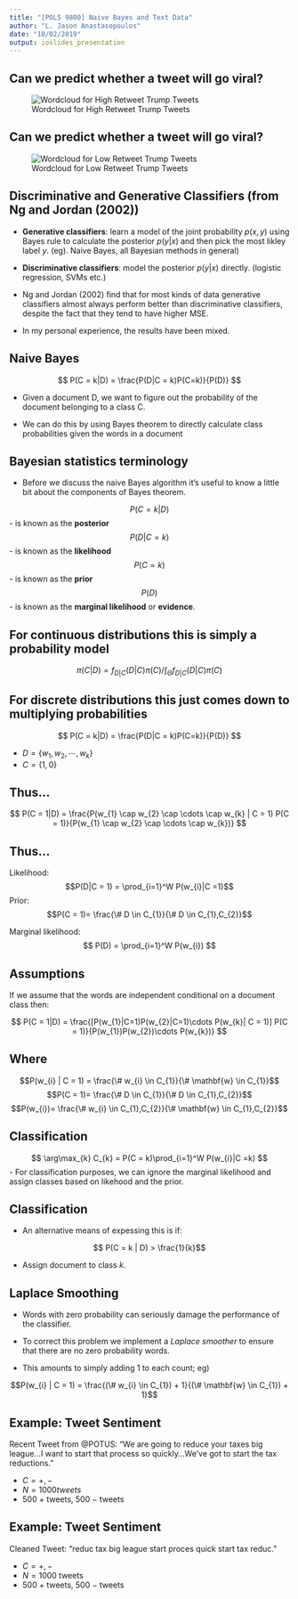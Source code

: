 ```yaml
---
title: "[POLS 9800] Naive Bayes and Text Data"
author: "L. Jason Anastasopoulos"
date: "10/02/2019"
output: ioslides_presentation
---
```



## Can we predict whether a tweet will go viral?

![Wordcloud for High Retweet Trump Tweets](./figs/high-retweet.png)

## Can we predict whether a tweet will go viral?
![Wordcloud for Low Retweet Trump Tweets](./figs/low-retweet.png)



## Discriminative and Generative Classifiers (from Ng and Jordan (2002))

- **Generative classifiers**: learn a model of the joint probability $p(x,y)$ using Bayes rule to calculate the posterior $p(y|x)$ and then pick the most likley label $y$. (eg). Naive Bayes, all Bayesian methods in general)

- **Discriminative classifiers**: model the posterior $p(y|x)$ directly. (logistic regression, SVMs etc.)

- Ng and Jordan (2002) find that for most kinds of data generative classifiers almost always perform better than discriminative classifiers, despite the fact that they tend to have higher MSE.

- In my personal experience, the results have been mixed.

## Naive Bayes

$$
P(C = k|D) = \frac{P(D|C = k)P(C=k)}{P(D)}
$$

- Given a document D, we want to figure out the probability of the document belonging to a class C.

- We can do this by using Bayes theorem to directly calculate class probabilities given the words in a document

## Bayesian statistics terminology

- Before we discuss the naive Bayes algorithm it's useful to know a little bit about the components of Bayes theorem.

$$P(C = k|D)$$ - is known as the **posterior**
$$P(D |C = k)$$ - is known as the **likelihood**
$$P(C = k)$$ - is known as the **prior**
$$P(D)$$ - is known as the **marginal likelihood** or **evidence**.


## For continuous distributions this is simply a probability model

$$
\pi(C | D) = f_{D|C}(D|C)\pi(C) / \int_{\Theta} f_{D|C}(D|C)\pi(C)
$$

## For discrete distributions this just comes down to multiplying probabilities

$$
P(C = k|D) = \frac{P(D|C = k)P(C=k)}{P(D)}
$$

- $D = \{w_{1},w_{2}, \cdots, w_{k}\}$
- $C = \{1,0\}$ 


## Thus...

$$
P(C = 1|D) = \frac{P(w_{1} \cap w_{2} \cap \cdots \cap w_{k} | C = 1) P(C = 1)}{P(w_{1} \cap w_{2} \cap \cdots \cap w_{k})}
$$

## Thus...
Likelihood:
$$P(D|C = 1) = \prod_{i=1}^W P(w_{i}|C =1)$$
Prior:
 $$P(C = 1)= \frac{\# D \in C_{1}}{\# D \in C_{1},C_{2}}$$ 

Marginal likelihood:
$$
P(D) = \prod_{i=1}^W P(w_{i})
$$

## Assumptions

If we assume that the words are independent conditional on a document class then:

$$
P(C = 1|D) = \frac{[P(w_{1}|C=1)P(w_{2}|C=1)\cdots P(w_{k}| C = 1)] P(C = 1)}{P(w_{1})P(w_{2})\cdots P(w_{k})}
$$

## Where

 $$P(w_{i} | C = 1) = \frac{\# w_{i} \in C_{1}}{\# \mathbf{w} \in C_{1}}$$
 $$P(C = 1)= \frac{\# D \in C_{1}}{\# D \in C_{1},C_{2}}$$
 $$P(w_{i})= \frac{\# w_{i} \in C_{1},C_{2}}{\# \mathbf{w} \in C_{1},C_{2}}$$

## Classification

$$
\arg\max_{k} C_{k} = P(C = k)\prod_{i=1}^W P(w_{i}|C =k)
$$
- For classification purposes, we can ignore the marginal likelihood and assign classes based on likehood and the prior.

## Classification

- An alternative means of expessing this is if:

$$ P(C = k | D) > \frac{1}{k}$$

- Assign document to class *k*.

## Laplace Smoothing



- Words with zero probability can seriously damage the performance of the classifier. 

- To correct this problem we implement a *Laplace smoother* to ensure that there are no zero probability words. 

- This amounts to simply adding 1 to each count; eg)

$$P(w_{i} | C = 1) = \frac{(\# w_{i} \in C_{1}) + 1}{(\# \mathbf{w} \in C_{1}) + 1}$$

## Example: Tweet Sentiment

Recent Tweet from @POTUS: "We are going to reduce your taxes big league...I want to start that process so quickly...We've got to start the tax reductions."

- $C = {+,-}$
- $N = 1000 tweets$ 
- 500 $+$ tweets, 500 $-$ tweets


## Example: Tweet Sentiment
Cleaned Tweet: "reduc tax big league start proces quick start tax reduc."

- $C = {+,-}$
- $N = 1000$  tweets
- 500 $+$ tweets, 500 $-$ tweets
